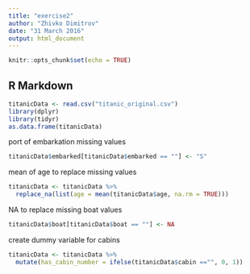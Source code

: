 ```yaml
---
title: "exercise2"
author: "Zhivko Dimitrov"
date: "31 March 2016"
output: html_document
---
```


```r
knitr::opts_chunk$set(echo = TRUE)
```

## R Markdown

```r
titanicData <- read.csv("titanic_original.csv")
library(dplyr)
library(tidyr)
as.data.frame(titanicData)
```
port of embarkation missing values

```r
titanicData$embarked[titanicData$embarked == ""] <- "S"
```
mean of age to replace missing values

```r
titanicData <- titanicData %>%
  replace_na(list(age = mean(titanicData$age, na.rm = TRUE)))
```

NA to replace missing boat values

```r
titanicData$boat[titanicData$boat == ""] <- NA
```

create dummy variable for cabins

```r
titanicData <- titanicData %>%
  mutate(has_cabin_number = ifelse(titanicData$cabin =="", 0, 1))
```





